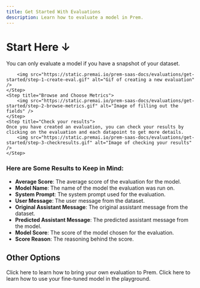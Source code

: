 ```yaml
---
title: Get Started With Evaluations
description: Learn how to evaluate a model in Prem.
---
```


# Start Here ↓
<Note>
    You can only evaluate a model if you have a snapshot of your dataset.
</Note>
<Steps>
    <Step title="Create an New Evaluation">

        <img src="https://static.premai.io/prem-saas-docs/evaluations/get-started/step-1-create-eval.gif" alt="Gif of creating a new evaluation" />
    </Step>
    <Step title="Browse and Choose Metrics">
        <img src="https://static.premai.io/prem-saas-docs/evaluations/get-started/step-2-browse-metrics.gif" alt="Image of filling out the fields" />
    </Step>
    <Step title="Check your results">
    Once you have created an evaluation, you can check your results by clicking on the evaluation and each datapoint to get more details.
        <img src="https://static.premai.io/prem-saas-docs/evaluations/get-started/step-3-checkresults.gif" alt="Image of checking your results" />
    </Step>
</Steps>

### Here are Some Results to Keep in Mind:
- **Average Score**: The average score of the evaluation for the model.
- **Model Name**: The name of the model the evaluation was run on.
- **System Prompt**: The system prompt used for the evaluation.
- **User Message**: The user message from the dataset.
- **Original Assistant Message**: The original assistant message from the dataset.
- **Predicted Assistant Message**: The predicted assistant message from the model.
- **Model Score**: The score of the model chosen for the evaluation.
- **Score Reason**: The reasoning behind the score.

## Other Options

<Card title="Bring Your Own Evaluation" icon="chart-simple" href="/evaluations/bring-your-own-eval">
    Click here to learn how to bring your own evaluation to Prem.
</Card>

<Card title="Fine-Tuned Model → Playground" icon="play" href="/playground/overview">
    Click here to learn how to use your fine-tuned model in the playground.
</Card>


